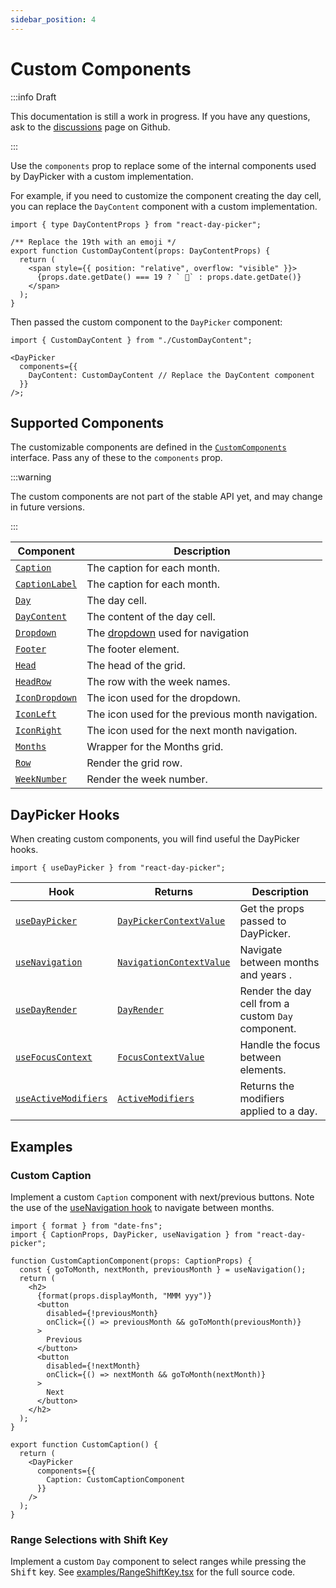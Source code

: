 ```yaml
---
sidebar_position: 4
---
```


# Custom Components

:::info Draft

This documentation is still a work in progress. If you have any questions, ask to the [discussions](https://github.com/gpbl/react-day-picker/discussions) page on Github.

:::

Use the `components` prop to replace some of the internal components used by DayPicker with a custom implementation.

For example, if you need to customize the component creating the day cell, you can replace the `DayContent` component with a custom implementation.

```tsx title="./CustomDayContent.tsx"
import { type DayContentProps } from "react-day-picker";

/** Replace the 19th with an emoji */
export function CustomDayContent(props: DayContentProps) {
  return (
    <span style={{ position: "relative", overflow: "visible" }}>
      {props.date.getDate() === 19 ? ` 🎉` : props.date.getDate()}
    </span>
  );
}
```

Then passed the custom component to the `DayPicker` component:

```tsx title="./MyApp.jsx"
import { CustomDayContent } from "./CustomDayContent";

<DayPicker
  components={{
    DayContent: CustomDayContent // Replace the DayContent component
  }}
/>;
```

<BrowserWindow>
  <ExamplesV8.CustomDayContent />
</BrowserWindow>

## Supported Components

The customizable components are defined in the [`CustomComponents`](../api/interfaces/CustomComponents) interface. Pass any of these to the `components` prop.

:::warning

The custom components are not part of the stable API yet, and may change in future versions.

:::

| Component                                          | Description                                                                                  |
| -------------------------------------------------- | -------------------------------------------------------------------------------------------- |
| [`Caption`](../api/functions/Caption.md)           | The caption for each month.                                                                  |
| [`CaptionLabel`](../api/functions/CaptionLabel.md) | The caption for each month.                                                                  |
| [`Day`](../api/functions/Day.md)                   | The day cell.                                                                                |
| [`DayContent`](../api/functions/DayContent.md)     | The content of the day cell.                                                                 |
| [`Dropdown`](../api/functions/Dropdown.md)         | The [dropdown](../using-daypicker/customization.mdx#dropdown-navigation) used for navigation |
| [`Footer`](../api/functions/Footer.md)             | The footer element.                                                                          |
| [`Head`](../api/functions/Head.md)                 | The head of the grid.                                                                        |
| [`HeadRow`](../api/functions/HeadRow.md)           | The row with the week names.                                                                 |
| [`IconDropdown`](../api/functions/IconDropdown.md) | The icon used for the dropdown.                                                              |
| [`IconLeft`](../api/functions/IconLeft.md)         | The icon used for the previous month navigation.                                             |
| [`IconRight`](../api/functions/IconRight.md)       | The icon used for the next month navigation.                                                 |
| [`Months`](../api/functions/Months.md)             | Wrapper for the Months grid.                                                                 |
| [`Row`](../api/functions/Row.md)                   | Render the grid row.                                                                         |
| [`WeekNumber`](../api/functions/WeekNumber.md)     | Render the week number.                                                                      |

## DayPicker Hooks

When creating custom components, you will find useful the DayPicker hooks.

```tsx
import { useDayPicker } from "react-day-picker";
```

| Hook                                                           | Returns                                                                 | Description                                        |
| -------------------------------------------------------------- | ----------------------------------------------------------------------- | -------------------------------------------------- |
| [`useDayPicker`](../api/functions/useDayPicker.md)             | [`DayPickerContextValue`](../api/interfaces/DayPickerContextValue.md)   | Get the props passed to DayPicker.                 |
| [`useNavigation`](../api/functions/useNavigation.md)           | [`NavigationContextValue`](../api/interfaces/NavigationContextValue.md) | Navigate between months and years .                |
| [`useDayRender`](../api/functions/useDayRender.md)             | [`DayRender`](../api/type-aliases/DayRender.md)                         | Render the day cell from a custom `Day` component. |
| [`useFocusContext`](../api/functions/useFocusContext.md)       | [`FocusContextValue`](../api/type-aliases/FocusContextValue.md)         | Handle the focus between elements.                 |
| [`useActiveModifiers`](../api/functions/useActiveModifiers.md) | [`ActiveModifiers`](../api/type-aliases/ActiveModifiers.md)             | Returns the modifiers applied to a day.            |

## Examples

### Custom Caption

Implement a custom `Caption` component with next/previous buttons. Note the use of the [useNavigation hook](../api/functions/useNavigation) to navigate between months.

```tsx
import { format } from "date-fns";
import { CaptionProps, DayPicker, useNavigation } from "react-day-picker";

function CustomCaptionComponent(props: CaptionProps) {
  const { goToMonth, nextMonth, previousMonth } = useNavigation();
  return (
    <h2>
      {format(props.displayMonth, "MMM yyy")}
      <button
        disabled={!previousMonth}
        onClick={() => previousMonth && goToMonth(previousMonth)}
      >
        Previous
      </button>
      <button
        disabled={!nextMonth}
        onClick={() => nextMonth && goToMonth(nextMonth)}
      >
        Next
      </button>
    </h2>
  );
}

export function CustomCaption() {
  return (
    <DayPicker
      components={{
        Caption: CustomCaptionComponent
      }}
    />
  );
}
```

<BrowserWindow>
  <ExamplesV8.CustomCaption />
</BrowserWindow>

### Range Selections with Shift Key

Implement a custom `Day` component to select ranges while pressing the <kbd>Shift</kbd> key. See [examples/RangeShiftKey.tsx](https://github.com/gpbl/react-day-picker/blob/main/website/examples/RangeShiftKey.tsx) for the full source code.

<BrowserWindow>
  <ExamplesV8.RangeShiftKey />
</BrowserWindow>
